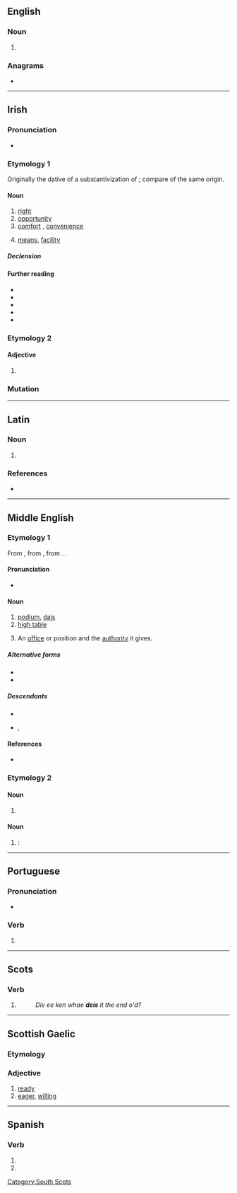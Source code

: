 ==English==

===Noun===
{{en-noun}}

# {{obsolete form of|en|dais}}

{{Webster 1913}}

===Anagrams===
* {{anagrams|en|a=deis|-side|Desi|Dies|EIDs|Eids|IDEs|IEDs|Ides|SEID|Side|desi|dies|eids|ides|side|sied}}

----

==Irish==

===Pronunciation===
* {{IPA|ga|/ˈdʲɛʃ/}}

===Etymology 1===
Originally the dative of a substantivization of {{m|ga|deas|t=right}}; compare {{inh|ga|mga|des|t=arrangement, order}} of the same origin.

====Noun====
{{ga-noun|f|deise|deiseanna}}

# [[right]] {{gloss|side opposite left}}
# [[opportunity]] {{gloss|chance for advancement, progress or profit}}
# [[comfort]] {{gloss|something that offers comfort}}, [[convenience]]
#: {{uxi|ga|'''deiseanna''' nua-aoiseacha|modern conveniences}}
# [[means]], [[facility]] {{gloss|physical means or contrivance for doing something}}

=====Declension=====
{{ga-decl-f2|d|eis|eise|pl=eiseanna}}

====Further reading====
* {{R:ga:Corpas|pos=n}}
* {{R:DIL|15738|head=des {{m-g|arrangement, order}}}}
* {{R:DIL|15783|head=dess {{q|adjective}} {{m-g|right, south}}}}
* {{R:ga:Dinneen 1927}}
* {{R:ga:Ó Dónaill}}

===Etymology 2===

====Adjective====
{{head|ga|adjective form}}

# {{inflection of|ga|deas||voc//gen|m|s|;|{{lb|ga|archaic}}|dat|f|s|gloss=right (opposite of left)}}

===Mutation===
{{ga-mut}}

----

==Latin==

===Noun===
{{la-noun-form|deīs}}

# {{inflection of|la|deus||dat//abl|p}}

===References===
* {{R:du Cange}}

----

==Middle English==

===Etymology 1===
From {{bor|enm|xno|deis}}, from {{der|enm|la|discus}}, from {{der|enm|grc|δίσκος}}. {{doublet|enm|disch}}.

====Pronunciation====
* {{IPA|enm|/dɛi̯s/|/dɛːs/|/dɛs/|/ˈdɛi̯əs/}}

====Noun====
{{head|enm|noun}}

# [[podium]], [[dais]]
# [[high table]]
# {{lb|enm|figuratively}} An [[office]] or position and the [[authority]] it gives.

=====Alternative forms=====
* {{alter|enm|deise|deies|dais|daies|deyse|deyes|days|dayes|des|dees|dese|dece|desse}}
* {{alter|enm|doise|doyse||late}}

=====Descendants=====
* {{desc|en|dais}}
* {{desc|sco|deas}}, {{l|sco|deece}}

====References====
* {{R:MED Online|deis|n|MED10912}}

===Etymology 2===

====Noun====
{{head|enm|noun}}

# {{alt form|enm|dees||die}}

====Noun====
{{head|enm|noun plural form}}

# {{alt form|enm|dees}}: {{plural of|enm|dee||die}}

{{topic|enm|Furniture}}

----

==Portuguese==

===Pronunciation===
{{pt-IPA}}
* {{hyph|pt|deis}}

===Verb===
{{head|pt|verb form}}

# {{pt-verb-form-of|dar}}

----

==Scots==

===Verb===
{{head|sco|verb form}}

# {{sco-third-person singular of|dei}}
#: ''Div ee ken whae '''deis''' it the end o'd?''

----

==Scottish Gaelic==

===Etymology===
{{rfe|gd}}

===Adjective===
{{gd-adj}}

# [[ready]]
# [[eager]], [[willing]]

----

==Spanish==

===Verb===
{{head|es|verb form}}

# {{es-verb form of|mood=subj|tense=pres|num=p|pers=2|formal=n|ending=ar|dar}}
# {{es-verb form of|mood=imp|num=p|pers=2|formal=n|sense=-|ending=ar|dar}}

[[Category:South Scots]]
